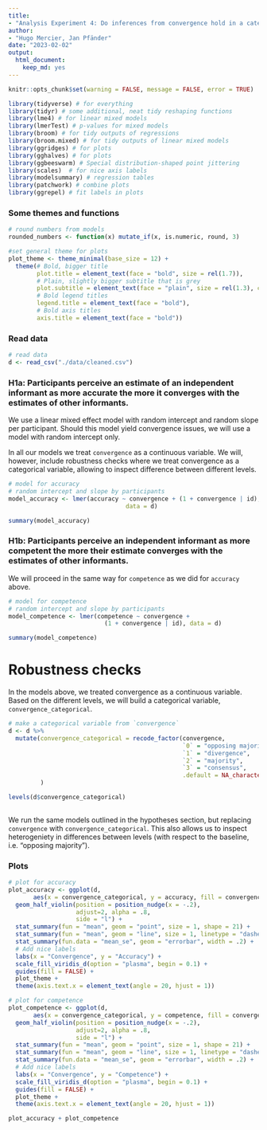 ```yaml
---
title: 
- "Analysis Experiment 4: Do inferences from convergence hold in a categorical choice setting?"
author: 
- "Hugo Mercier, Jan Pfänder" 
date: "2023-02-02"
output: 
  html_document: 
    keep_md: yes
---
```


```r
knitr::opts_chunk$set(warning = FALSE, message = FALSE, error = TRUE) 
```

```r
library(tidyverse) # for everything
library(tidyr) # some additional, neat tidy reshaping functions
library(lme4) # for linear mixed models
library(lmerTest) # p-values for mixed models
library(broom) # for tidy outputs of regressions
library(broom.mixed) # for tidy outputs of linear mixed models
library(ggridges) # for plots
library(gghalves) # for plots
library(ggbeeswarm) # Special distribution-shaped point jittering
library(scales)  # for nice axis labels
library(modelsummary) # regression tables
library(patchwork) # combine plots
library(ggrepel) # fit labels in plots 
```

### Some themes and functions

```r
# round numbers from models
rounded_numbers <- function(x) mutate_if(x, is.numeric, round, 3)

#set general theme for plots
plot_theme <- theme_minimal(base_size = 12) +
  theme(# Bold, bigger title
        plot.title = element_text(face = "bold", size = rel(1.7)),
        # Plain, slightly bigger subtitle that is grey
        plot.subtitle = element_text(face = "plain", size = rel(1.3), color = "grey70"),
        # Bold legend titles
        legend.title = element_text(face = "bold"),
        # Bold axis titles
        axis.title = element_text(face = "bold"))
```

### Read data
```r
# read data
d <- read_csv("./data/cleaned.csv")
```

### H1a: Participants perceive an estimate of an independent informant as more accurate the more it converges with the estimates of other informants.

We use a linear mixed effect model with random intercept and random slope per participant. Should this model yield convergence issues, we will use a model with random intercept only. 

In all our models we treat `convergence` as a continuous variable. We will, however, include robustness checks where we treat convergence as a categorical variable, allowing to inspect difference between different levels. 

```r
# model for accuracy
# random intercept and slope by participants
model_accuracy <- lmer(accuracy ~ convergence + (1 + convergence | id), 
                                 data = d)

summary(model_accuracy)
```


### H1b: Participants perceive an independent informant as more competent the more their estimate converges with the estimates of other informants.

We will proceed in the same way for `competence` as we did for `accuracy` above.

```r
# model for competence
# random intercept and slope by participants
model_competence <- lmer(competence ~ convergence + 
                           (1 + convergence | id), data = d)

summary(model_competence)
```

# Robustness checks

In the models above, we treated convergence as a continuous variable. Based on the different levels, we will build a categorical variable, `convergence_categorical`. 

```r
# make a categorical variable from `convergence`
d <- d %>% 
  mutate(convergence_categorical = recode_factor(convergence, 
                                                 `0` = "opposing majority", 
                                                 `1` = "divergence", 
                                                 `2` = "majority", 
                                                 `3` = "consensus",
                                                 .default = NA_character_)
         )

levels(d$convergence_categorical)
  
```


We run the same models outlined in the hypotheses section, but replacing `convergence` with `convergence_categorical`. This also allows us to inspect heterogeniety in differences between levels (with respect to the baseline, i.e. "opposing majority"). 


### Plots

```r
# plot for accuracy
plot_accuracy <- ggplot(d,
       aes(x = convergence_categorical, y = accuracy, fill = convergence_categorical)) +
  geom_half_violin(position = position_nudge(x = -.2),
                   adjust=2, alpha = .8,
                   side = "l") +
  stat_summary(fun = "mean", geom = "point", size = 1, shape = 21) +
  stat_summary(fun = "mean", geom = "line", size = 1, linetype = "dashed") +
  stat_summary(fun.data = "mean_se", geom = "errorbar", width = .2) +
  # Add nice labels
  labs(x = "Convergence", y = "Accuracy") +
  scale_fill_viridis_d(option = "plasma", begin = 0.1) +
  guides(fill = FALSE) +
  plot_theme + 
  theme(axis.text.x = element_text(angle = 20, hjust = 1))
```

```r
# plot for competence
plot_competence <- ggplot(d,
       aes(x = convergence_categorical, y = competence, fill = convergence_categorical)) +
  geom_half_violin(position = position_nudge(x = -.2),
                   adjust=2, alpha = .8,
                   side = "l") +
  stat_summary(fun = "mean", geom = "point", size = 1, shape = 21) +
  stat_summary(fun = "mean", geom = "line", size = 1, linetype = "dashed") +
  stat_summary(fun.data = "mean_se", geom = "errorbar", width = .2) +
  # Add nice labels
  labs(x = "Convergence", y = "Competence") +
  scale_fill_viridis_d(option = "plasma", begin = 0.1) +
  guides(fill = FALSE) +
  plot_theme + 
  theme(axis.text.x = element_text(angle = 20, hjust = 1))
```


```r
plot_accuracy + plot_competence
```




